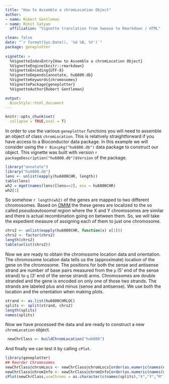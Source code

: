 ---
title: "How to Assemble a chromLocation Object"
author:
- name: Robert Gentleman
- name: Rohit Satyam
  affiliation: "Vignette translation from Sweave to Rmarkdown / HTML"

clean: false
date: "`r format(Sys.Date(), '%d %B, %Y')`"
package: geneplotter
      
vignette: >
  %VignetteIndexEntry{How to Assemble a chromLocation Object}
  %VignetteEngine{knitr::rmarkdown}
  %VignetteEncoding{UTF-8}  
  %VignetteDepends{annotate, hu6800.db}
  %VignetteKeywords{chromosomes}
  %VignettePackage{geneplotter}
  %VignetteAuthor{Robert Gentleman}

output:
  BiocStyle::html_document
---


```{r, include = FALSE}
knitr::opts_chunk$set(
  collapse = TRUE,eval = T)
```

In order to use the various `geneplotter` functions you will
need to assemble an object of class `chromLocation`.
This is relatively straightforward if you have access to a Bioconductor
data package. In this example we will consider using the
`r Biocpkg("hu6800.db")` data package to construct our object. This vignette
was built with version `r packageDescription("hu6800.db")$Version` of
the package.

```{r loaddata, message=F,warning=F}
library("annotate")
library("hu6800.db")
lens <- unlist(eapply(hu6800CHR, length))
table(lens)
wh2 = mget(names(lens)[lens==2], env = hu6800CHR)
wh2[1]
```

So somehow `r length(wh2)` of the genes are mapped to two
different chromosomes.  Based on [OMIM](https://www.omim.org/) the these genes
are localized to the so called *pseudoautosomal region* where the X and Y
chromosomes are similar and there is actual recombination going on
between them. So, we will take the expedient measure of assigning each of them 
to just one chromosome.

```{r fixdata}
chrs2 <- unlist(eapply(hu6800CHR, function(x) x[1]))
chrs2 <- factor(chrs2)
length(chrs2)
table(unlist(chrs2))
```

Now we are ready to obtain the chromosome location data and
orientation.  The chromosome location data tells us the (approximate)
location of the gene on the chromosome.  The positions for both the
sense and antisense strand are number of base pairs measured from the
`p` (5' end of the sense strand) to `q` (3' end of the sense strand) arms.
Chromosomes are double stranded and the gene is encoded on only one of
those two strands. The strands are labeled plus and minus (sense and
antisense).  We use both the location and the orientation when making
plots.

```{r strandloc}
strand <- as.list(hu6800CHRLOC)
splits <- split(strand, chrs2)
length(splits)
names(splits)
```

Now we have processed the data and are ready to construct a new
`chromLocation` object.

```{r chrloc}
 newChrClass <- buildChromLocation("hu6800")
```

And finally we can test it by calling `cPlot`.

```{r cPlot, fig=TRUE}
library(geneplotter)
## Reorder Chromosomes
newChrClass@chromLocs <- newChrClass@chromLocs[order(as.numeric(names(newChrClass@chromLocs)))]
newChrClass@chromInfo <- newChrClass@chromInfo[order(as.numeric(names(newChrClass@chromInfo)))]
cPlot(newChrClass,useChroms = as.character(c(names(splits),"X","Y","M")))
```
